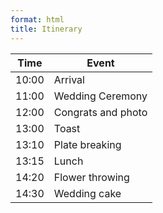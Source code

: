 ```yaml
---
format: html
title: Itinerary
---
```



| Time  | Event              |
|-------|--------------------|
| 10:00 | Arrival            |
| 11:00 | Wedding Ceremony   |
| 12:00 | Congrats and photo |
| 13:00 | Toast              |
| 13:10 | Plate breaking     |
| 13:15 | Lunch              |
| 14:20 | Flower throwing    |
| 14:30 | Wedding cake       |
